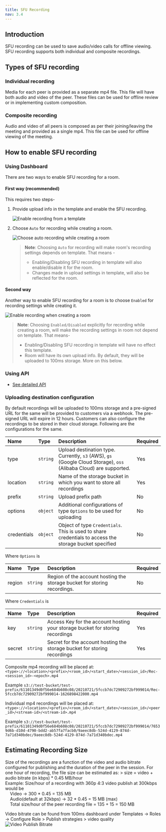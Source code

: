 ```yaml
---
title: SFU Recording
nav: 3.4
---
```


## Introduction

SFU recording can be used to save audio/video calls for offline viewing. SFU recording supports both individual and composite recordings.

## Types of SFU recording

### Individual recording

Media for each peer is provided as a separate mp4 file. This file will have both audio and video of the peer. These files can be used for offline review or in implementing custom composition.

### Composite recording

Audio and video of all peers is composed as per their joining/leaving the meeting and provided as a single mp4. This file can be used for offline viewing of the meeting.

## How to enable SFU recording

### Using Dashboard

There are two ways to enable SFU recording for a room.

#### First way (recommended)

This requires two steps-

1. Provide upload info in the template and enable the SFU recording.

    ![Enable recording from a template](/docs/v2/recording.png)

2. Choose `Auto` for recording while creating a room.

    ![Choose auto recording while creating a room](/docs/v2/create-a-room-recording-auto.png)

    > **Note**: Choosing `Auto` for recording will make room's recording settings depends on template.
    > That means -
    >
    > - Enabling/Disabling SFU recording in template will also enable/disable it for the room.
    > - Changes made in upload settings in template, will also be reflected for the room.

#### Second way

Another way to enable SFU recording for a room is to choose `Enabled` for recording settings while creating it.

![Enable recording when creating a room](/docs/v2/create-a-room-recording-enabled.png)

> **Note**: Choosing `Enabled/Disabled` explicitly for recording while creating a room, will make the recording settings in room not depend on template.
> That means-
>
> -   Enabling/Disabling SFU recording in template will have no effect this template.
> -   Room will have its own upload info. By default, they will be uploaded to 100ms storage. More on this below.

### Using API

-   [See detailed API](/server-side/v2/Rooms/create-via-api)

### Uploading destination configuration

By default recordings will be uploaded to 100ms storage and a pre-signed URL for the same will be provided to customers via a webhook. The pre-signed URL will expire in 12 hours.
Customers can also configure the recordings to be stored in their cloud storage. Following are the configurations for the same.

| Name        | Type     | Description                                                                                                       | Required |
| :---------- | :------- | :---------------------------------------------------------------------------------------------------------------- | :------- |
| type        | `string` | Upload destination type. Currently, `s3` (AWS), `gs` (Google Cloud Storage), `oss` (Alibaba Cloud) are supported. | Yes      |
| location    | `string` | Name of the storage bucket in which you want to store all recordings                                              | Yes      |
| prefix      | `string` | Upload prefix path                                                                                                | No       |
| options     | `object` | Additional configurations of type `Options` to be used for uploading                                              | No       |
| credentials | `object` | Object of type `Credentials`. This is used to share credentials to access the storage bucket specified            | No       |

Where `Options` is

| Name   | Type     | Description                                                              | Required |
| :----- | :------- | :----------------------------------------------------------------------- | :------- |
| region | `string` | Region of the account hosting the storage bucket for storing recordings. | No       |

Where `Credentials` is

| Name   | Type     | Description                                                                   | Required |
| :----- | :------- | :---------------------------------------------------------------------------- | :------- |
| key    | `string` | Access Key for the account hosting your storage bucket for storing recordings | Yes      |
| secret | `string` | Secret for the account hosting the storage bucket for storing recordings      | Yes      |

Composite mp4 recording will be placed at: `<type>://<location>/<prefix>/<room_id>/<start_date>/<session_id>/Rec-<session_id>-<epoch>.mp4`

Example `s3://test-bucket/test-prefix/61101349d0f56e684b608c08/20210721/5fccb7dc72909272bf999014/Rec-5fccb7dc72909272bf999014-1626898422000.mp4`

Individual mp4 recordings will be placed at: `<type>://<location>/<prefix>/<room_id>/<start_date>/<session_id>/<peer_id>/<stream-id>/<stream-id>.mp4`

Example `s3://test-bucket/test-prefix/61101349d0f56e684b608c08/20210721/5fccb7dc72909272bf999014/76539d6b-d10d-4790-bdd2-ab57fa7facb0/9aeec8db-524d-4129-874d-7a71d340bdec/9aeec8db-524d-4129-874d-7a71d340bdec.mp4`

## Estimating Recording Size

Size of the recordings are a function of the video and audio bitrate configured for publishing and the duration of the peer in the session.
For one hour of recording, the file size can be estimated as:
    > size = video + audio bitrate (in kbps) * 0.45 MB/hour  <br />
Example: Size/hour of a recording with 360p 4:3 video publish at 300kbps would be <br />
&nbsp;&nbsp;&nbsp;&nbsp;Video -> 300 * 0.45 = 135 MB  <br />
&nbsp;&nbsp;&nbsp;&nbsp;Audio(default at 32kbps) -> 32 * 0.45 = 15 MB (max)  <br />
&nbsp;&nbsp;&nbsp;&nbsp;Total size/hour of the peer recording file = 135 + 15 = 150 MB  <br />

Video bitrate can be found from 100ms dashboard under Templates -> Roles -> Configure Role > Publish strategies > video quality
![Video Publish Bitrate](/docs/v2/RolePublishSettings.png)


